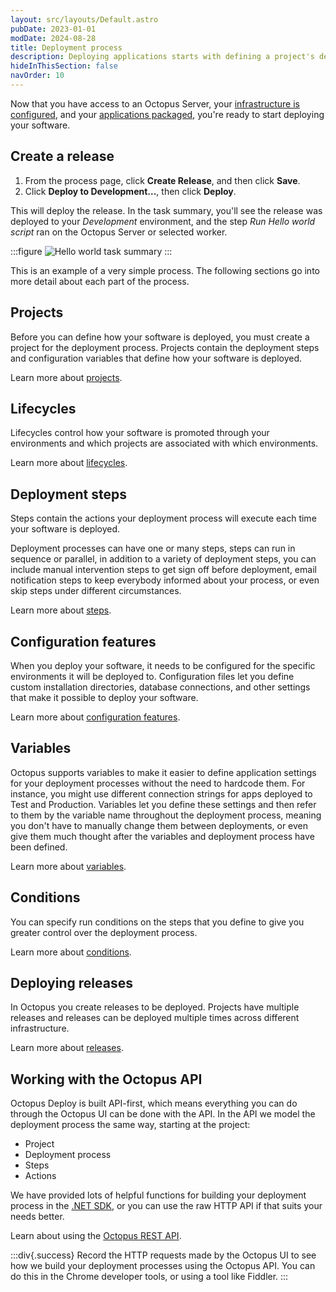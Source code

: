 ```yaml
---
layout: src/layouts/Default.astro
pubDate: 2023-01-01
modDate: 2024-08-28
title: Deployment process
description: Deploying applications starts with defining a project's deployment process.
hideInThisSection: false
navOrder: 10
---
```


Now that you have access to an Octopus Server, your [infrastructure is configured](/docs/infrastructure/), and your [applications packaged](/docs/packaging-applications), you're ready to start deploying your software.

<DeploymentProcess />

<HelloWorldDeploymentProcess />

## Create a release

1. From the process page, click **Create Release**, and then click **Save**.
1. Click **Deploy to Development...**, then click **Deploy**.

This will deploy the release. In the task summary, you'll see the release was deployed to your *Development* environment, and the step *Run Hello world script* ran on the Octopus Server or selected worker.

:::figure
![Hello world task summary](/docs/projects/deployment-process/images/hello-world.png "width=500")
:::

This is an example of a very simple process. The following sections go into more detail about each part of the process.

## Projects

Before you can define how your software is deployed, you must create a project for the deployment process. Projects contain the deployment steps and configuration variables that define how your software is deployed.

Learn more about [projects](/docs/projects).

## Lifecycles

Lifecycles control how your software is promoted through your environments and which projects are associated with which environments.

Learn more about [lifecycles](/docs/releases/lifecycles).

## Deployment steps

Steps contain the actions your deployment process will execute each time your software is deployed.

Deployment processes can have one or many steps, steps can run in sequence or parallel, in addition to a variety of deployment steps, you can include manual intervention steps to get sign off before deployment, email notification steps to keep everybody informed about your process, or even skip steps under different circumstances.

Learn more about [steps](/docs/projects/steps).

## Configuration features

When you deploy your software, it needs to be configured for the specific environments it will be deployed to. Configuration files let you define custom installation directories, database connections, and other settings that make it possible to deploy your software.

Learn more about [configuration features](/docs/projects/steps/configuration-features).

## Variables

Octopus supports variables to make it easier to define application settings for your deployment processes without the need to hardcode them. For instance, you might use different connection strings for apps deployed to Test and Production. Variables let you define these settings and then refer to them by the variable name throughout the deployment process, meaning you don't have to manually change them between deployments, or even give them much thought after the variables and deployment process have been defined.

Learn more about [variables](/docs/projects/variables).

## Conditions

You can specify run conditions on the steps that you define to give you greater control over the deployment process.

Learn more about [conditions](/docs/projects/steps/conditions).

## Deploying releases

In Octopus you create releases to be deployed. Projects have multiple releases and releases can be deployed multiple times across different infrastructure.

Learn more about [releases](/docs/releases).

## Working with the Octopus API

Octopus Deploy is built API-first, which means everything you can do through the Octopus UI can be done with the API. In the API we model the deployment process the same way, starting at the project:

- Project
- Deployment process
- Steps
- Actions

We have provided lots of helpful functions for building your deployment process in the [.NET SDK](/docs/octopus-rest-api/octopus.client), or you can use the raw HTTP API if that suits your needs better.

Learn about using the [Octopus REST API](/docs/octopus-rest-api).

:::div{.success}
Record the HTTP requests made by the Octopus UI to see how we build your deployment processes using the Octopus API. You can do this in the Chrome developer tools, or using a tool like Fiddler.
:::
